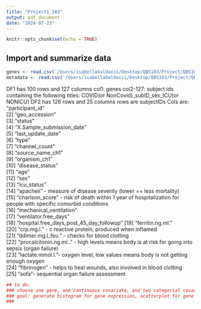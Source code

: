 ```yaml
---
title: "Project1_103"
output: pdf_document
date: "2024-07-23"
---
```


```r
knitr::opts_chunk$set(echo = TRUE)
```

## Import and summarize data


```r
genes <- read.csv('/Users/isabellabaldacci/Desktop/QBS103/Project/QBS103_GSE157103_genes.csv', stringsAsFactors = TRUE)
metadata <- read.csv('/Users/isabellabaldacci/Desktop/QBS103/Project/QBS103_GSE157103_series_matrix.csv', stringsAsFactors = TRUE)
```
DF1 has 100 rows and 127 columns
  col1: genes 
  col2-127: subject ids containing the following titles:
    COVID(or NonCovid)_subID_sex_ICU(or NONICU)
DF2 has 126 rows and 25 columns
  rows are subjectIDs
  Cols are: "participant_id"                         
  [2] "geo_accession"                          
  [3] "status"                                 
  [4] "X.Sample_submission_date"               
  [5] "last_update_date"                       
  [6] "type"                                   
  [7] "channel_count"                          
  [8] "source_name_ch1"                        
  [9] "organism_ch1"                           
  [10] "disease_status"                         
  [11] "age"                                    
  [12] "sex"                                    
  [13] "icu_status"                             
  [14] "apacheii" - measure of disease severity (lower == less mortality)                   
  [15] "charlson_score" - risk of death within 1 year of hospitalization for people with specific comorbid conditions                   
  [16] "mechanical_ventilation"             
  [17] "ventilator.free_days"                   
  [18] "hospital.free_days_post_45_day_followup"
  [19] "ferritin.ng.ml."                        
  [20] "crp.mg.l." - c reactive protein, produced when inflamed                          
  [21] "ddimer.mg.l_feu." - checks for blood clotting                    
  [22] "procalcitonin.ng.ml.." - high levels means body is at risk for going into sepsis (organ failure)                 
  [23] "lactate.mmol.l."- oxygen level, low values means body is not getting enough oxygen                     
  [24] "fibrinogen" - helps to heal wounds, also involved in blood clotting                            
  [25] "sofa"- sequential organ failure assessment   

```r
## to do: 
### choose one gene, one continuous covariate, and two categorial covariates 
### goal: generate histogram for gene expression, scatterplot for gene expression and continous covariate, boxplot of gene expression by categorial covariate 
###
```
